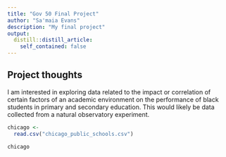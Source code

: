 ```yaml
---
title: "Gov 50 Final Project"
author: "Sa'maia Evans"
description: "My final project"
output:
  distill::distill_article:
    self_contained: false
---
```




## Project thoughts

I am interested in exploring data related to the impact or correlation of certain factors of an academic environment on the performance of black students in primary and secondary education. This would likely be data collected from a natural observatory experiment. 

```r
chicago <- 
  read.csv("chicago_public_schools.csv")

chicago
```

